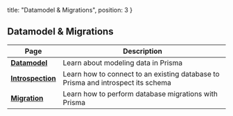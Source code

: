   title: "Datamodel & Migrations",
  position: 3
}

## Datamodel & Migrations

| Page | Description |
| -- | --- |
| [**Datamodel**](knul) | Learn about modeling data in Prisma |
| [**Introspection**](soi1) | Learn how to connect to an existing database to Prisma and introspect its schema |
| [**Migration**](asdf) | Learn how to perform database migrations with Prisma |
